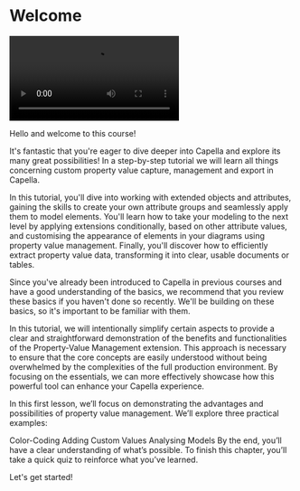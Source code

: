 # Welcome

<video src="./welcome.mp4" controls></video>

Hello and welcome to this course!

It's fantastic that you're eager to dive deeper into Capella and explore its many great possibilities! In a step-by-step tutorial we will learn all things concerning custom property value capture, management and export in Capella.

In this tutorial, you'll dive into working with extended objects and attributes, gaining the skills to create your own attribute groups and seamlessly apply them to model elements. You'll learn how to take your modeling to the next level by applying extensions conditionally, based on other attribute values, and customising the appearance of elements in your diagrams using property value management. Finally, you'll discover how to efficiently extract property value data, transforming it into clear, usable documents or tables.

Since you've already been introduced to Capella in previous courses and have a good understanding of the basics, we recommend that you review these basics if you haven't done so recently. We'll be building on these basics, so it's important to be familiar with them.

In this tutorial, we will intentionally simplify certain aspects to provide a clear and straightforward demonstration of the benefits and functionalities of the Property-Value Management extension. This approach is necessary to ensure that the core concepts are easily understood without being overwhelmed by the complexities of the full production environment. By focusing on the essentials, we can more effectively showcase how this powerful tool can enhance your Capella experience.

In this first lesson, we’ll focus on demonstrating the advantages and possibilities of property value management. We’ll explore three practical examples:

Color-Coding
Adding Custom Values
Analysing Models
By the end, you’ll have a clear understanding of what’s possible. To finish this chapter, you’ll take a quick quiz to reinforce what you’ve learned.

Let's get started!
